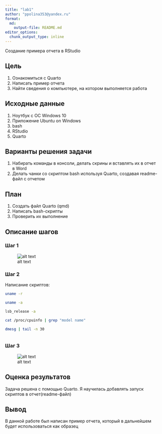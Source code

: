```yaml
---
title: "lab1"
author: "ppolina353@yandex.ru"
format:   
  md:
    output-file: README.md
editor_options: 
  chunk_output_type: inline
---
```

Создание примера отчета в RStudio 

## Цель

1. Ознакомиться с Quarto  \n
2. Написать пример отчета  \n
3. Найти сведения о компьютере, на котором выполняется работа  \n

## Исходные данные

1. Ноутбук с ОС Windows 10
2. Приложение Ubuntu on Windows
3. bash
4. RStudio
5. Quarto

## Варианты решения задачи

1. Набирать команды в консоли, делать скрины и вставлять их в отчет в Word
2. Делать чанки со скриптом bash используя Quarto, создавая readme-файл с отчетом

## План

1. Создать файл Quarto (qmd)
2. Написать bash-скрипты
3. Проверить их выполнение

## Описание шагов

### Шаг 1

![alt text](\1.png) 

### Шаг 2

Написание скриптов:
```bash
uname -r
```
```bash
uname -a
```
```bash
lsb_release -a
```
```bash
cat /proc/cpuinfo | grep "model name"
```
```bash
dmesg | tail -n 30
```
```r

```

### Шаг 3

![alt text](\3.png) 

## Оценка результатов

Задача решена с помощью Quarto. Я научилась добавлять запуск скриптов в отчет(readme-файл) 

## Вывод

В данной работе был написан пример отчета, который в дальнейшем будет использоваться как образец


